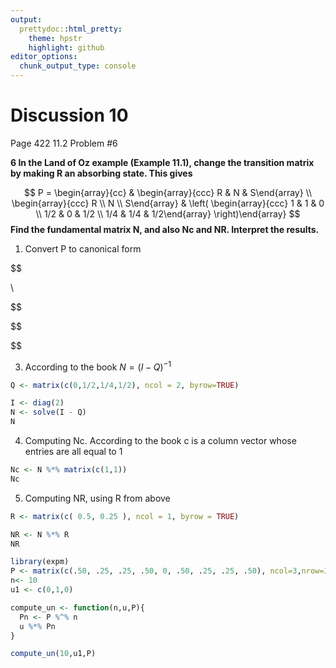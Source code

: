 ```yaml
---
output:
  prettydoc::html_pretty:
    theme: hpstr
    highlight: github
editor_options: 
  chunk_output_type: console
---
```


# Discussion 10

Page 422 11.2 Problem #6

**6 In the Land of Oz example (Example 11.1), change the transition matrix by making R an absorbing state. This gives**

$$
P = \begin{array}{cc} &
\begin{array}{ccc} R & N & S\end{array}
\\
\begin{array}{ccc}
R \\
N \\
S\end{array}
&
\left(
\begin{array}{ccc}
1 & 1 & 0 \\
1/2 & 0 & 1/2 \\
1/4 & 1/4 & 1/2\end{array}
\right)\end{array}
$$
**Find the fundamental matrix N, and also Nc and NR. Interpret the results.**


1) Convert P to canonical form

$$
\begin{split}
P ^n = \left(\begin{array}{c|c} 
	Q & R\\ 
	\hline 
	0 & I 
\end{array}\right) 
\\
=  \begin{array}{cc} &
\begin{array}{ccc} N & S & R\end{array}
\\
\begin{array}{ccc}
N \\
S \\
R\end{array}
&
\left(
\begin{array}{cc|c}
0 & 1/2 & 1/2 \\
1/4 & 1/2 & 1/4 \\
\hline
0 & 0 & 1\end{array}
\right)\end{array}
\end{split}
\\

$$

$$
\begin{split}
Q = \left(\begin{array}{cc} 
	0 & 1/2\\ 
	1/4 & 1/2
\end{array}\right) 

\\
R = \left(\begin{array}{c} 
	1/2\\ 
	1/4
\end{array}\right) 
\end{split}
$$

3) According to the book $N = (I - Q)^{-1}$

```r
Q <- matrix(c(0,1/2,1/4,1/2), ncol = 2, byrow=TRUE)

I <- diag(2)
N <- solve(I - Q) 
N
```

4) Computing Nc. According to the book c is a column vector whose entries are all equal to 1
```r
Nc <- N %*% matrix(c(1,1))
Nc
```

5) Computing NR, using R from above
```r
R <- matrix(c( 0.5, 0.25 ), ncol = 1, byrow = TRUE)

NR <- N %*% R
NR
```

```r
library(expm)
P <- matrix(c(.50, .25, .25, .50, 0, .50, .25, .25, .50), ncol=3,nrow=3, byrow = TRUE) 
n<- 10
u1 <- c(0,1,0)

compute_un <- function(n,u,P){
  Pn <- P %^% n 
  u %*% Pn
}

compute_un(10,u1,P)
```